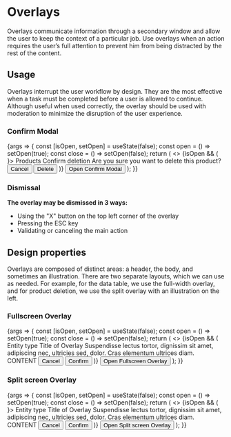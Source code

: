 
<Meta title="Patterns/Overlays" />

# Overlays

Overlays communicate information through a secondary window and allow the user to keep the context of a particular job. Use overlays when an action requires the user’s full attention to prevent him from being distracted by the rest of the content.

## Usage

Overlays interrupt the user workflow by design. They are the most effective when a task must be completed before a user is allowed to continue. Although useful when used correctly, the overlay should be used with moderation to minimize the disruption of the user experience.

### Confirm Modal

<Canvas>
  <Story name="Confirm Modal">
    {args => {
      const [isOpen, setOpen] = useState(false);
      const open = () => setOpen(true);
      const close = () => setOpen(false);
      return (
        <>
          {isOpen && (
            <Modal closeTitle="Close" onClose={close} illustration={<DeleteIllustration />}>
              <Modal.SectionTitle color="brand">Products</Modal.SectionTitle>
              <Modal.Title>Confirm deletion</Modal.Title>
              Are you sure you want to delete this product?
              <Modal.BottomButtons>
                <Button level="tertiary" onClick={close}>
                  Cancel
                </Button>
                <Button level="danger" onClick={close}>
                  Delete
                </Button>
              </Modal.BottomButtons>
            </Modal>
          )}
          <Button onClick={open}>Open Confirm Modal</Button>
        </>
      );
    }}
  </Story>
</Canvas>

### Dismissal

**The overlay may be dismissed in 3 ways:**

- Using the "X" button on the top left corner of the overlay
- Pressing the ESC key
- Validating or canceling the main action

## Design properties

Overlays are composed of distinct areas: a header, the body, and sometimes an illustration. There are two separate layouts, which we can use as needed. For example, for the data table, we use the full-width overlay, and for product deletion, we use the split overlay with an illustration on the left.

### Fullscreen Overlay

<Canvas>
  <Story name="Fullscreen Overlay">
    {args => {
      const [isOpen, setOpen] = useState(false);
      const open = () => setOpen(true);
      const close = () => setOpen(false);
      return (
        <>
          {isOpen && (
            <Modal closeTitle="Close" onClose={close}>
              <Modal.SectionTitle color="brand">Entity type</Modal.SectionTitle>
              <Modal.Title>Title of Overlay</Modal.Title>
              Suspendisse lectus tortor, dignissim sit amet, adipiscing nec, ultricies sed, dolor. Cras elementum
              ultrices diam.
              <Content width={900} height={400}>
                CONTENT
              </Content>
              <Modal.BottomButtons>
                <Button level="tertiary" onClick={close}>
                  Cancel
                </Button>
                <Button level="primary" onClick={close}>
                  Confirm
                </Button>
              </Modal.BottomButtons>
            </Modal>
          )}
          <Button onClick={open}>Open Fullscreen Overlay</Button>
        </>
      );
    }}
  </Story>
</Canvas>

### Split screen Overlay

<Canvas>
  <Story name="Split screen Overlay">
    {args => {
      const [isOpen, setOpen] = useState(false);
      const open = () => setOpen(true);
      const close = () => setOpen(false);
      return (
        <>
          {isOpen && (
            <Modal closeTitle="Close" onClose={close} illustration={<AddingValueIllustration />}>
              <Modal.SectionTitle color="brand">Entity type</Modal.SectionTitle>
              <Modal.Title>Title of Overlay</Modal.Title>
              Suspendisse lectus tortor, dignissim sit amet, adipiscing nec, ultricies sed, dolor. Cras elementum
              ultrices diam.
              <Content width={600} height={300}>
                CONTENT
              </Content>
              <Modal.BottomButtons>
                <Button level="tertiary" onClick={close}>
                  Cancel
                </Button>
                <Button level="primary" onClick={close}>
                  Confirm
                </Button>
              </Modal.BottomButtons>
            </Modal>
          )}
          <Button onClick={open}>Open Split screen Overlay</Button>
        </>
      );
    }}
  </Story>
</Canvas>
